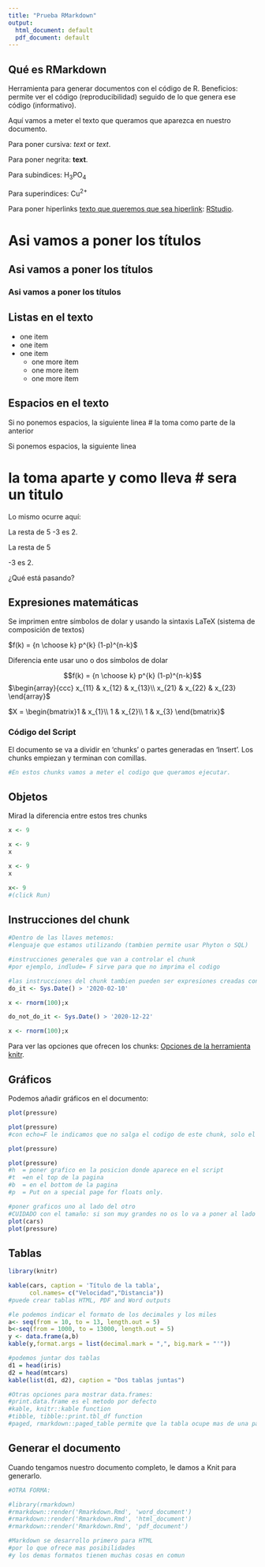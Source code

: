 ```yaml
---
title: "Prueba RMarkdown"
output:
  html_document: default
  pdf_document: default
---
```


## Qué es RMarkdown

Herramienta para generar documentos con el código de R.
Beneficios: permite ver el código (reproducibilidad) seguido de lo que genera ese código (informativo).

Aquí vamos a meter el texto que queramos que aparezca en nuestro documento.

Para poner cursiva: _text_ or *text*.

Para poner negrita: **text**. 

Para subindices: H~3~PO~4~ 

Para superindices: Cu^2+^

Para poner hiperlinks [texto que queremos que sea hiperlink](link): [RStudio](https://www.rstudio.com). 

# Asi vamos a poner los títulos
## Asi vamos a poner los títulos
### Asi vamos a poner los títulos

## Listas en el texto
- one item
* one item
+ one item
    * one more item
    + one more item
    - one more item
    
## Espacios en el texto
Si no ponemos espacios, la siguiente linea
# la toma como parte de la anterior

Si ponemos espacios, la siguiente linea

# la toma aparte y como lleva # sera un titulo

Lo mismo ocurre aquí:

La resta de 5
-3 es 2.

La resta de 5

-3 es 2.

¿Qué está pasando?

## Expresiones matemáticas

Se imprimen entre símbolos de dolar y usando la sintaxis LaTeX
(sistema de composición de textos)

$f(k) = {n \choose k} p^{k} (1-p)^{n-k}$

Diferencia ente usar uno o dos símbolos de dolar

$$f(k) = {n \choose k} p^{k} (1-p)^{n-k}$$
$\begin{array}{ccc}
x_{11} & x_{12} & x_{13}\\
x_{21} & x_{22} & x_{23}
\end{array}$

$X = \begin{bmatrix}1 & x_{1}\\
1 & x_{2}\\
1 & x_{3}
\end{bmatrix}$


### Código del Script

El documento se va a dividir en 'chunks' o partes generadas en 'Insert'.
Los chunks empiezan y terminan con comillas.

```r
#En estos chunks vamos a meter el codigo que queramos ejecutar.
```

## Objetos
Mirad la diferencia entre estos tres chunks
```r
x <- 9
```

```r
x <- 9
x
```

```r
x <- 9
x
```

```r
x<- 9 
#(click Run)
```

## Instrucciones del chunk

```r
#Dentro de las llaves metemos: 
#lenguaje que estamos utilizando (tambien permite usar Phyton o SQL)

#instrucciones generales que van a controlar el chunk
#por ejemplo, indlude= F sirve para que no imprima el codigo
```

```r
#las instrucciones del chunk tambien pueden ser expresiones creadas con el codigo:
do_it <- Sys.Date() > '2020-02-10'
```

```r
x <- rnorm(100);x
```

```r
do_not_do_it <- Sys.Date() > '2020-12-22'
```

```r
x <- rnorm(100);x
```

Para ver las opciones que ofrecen los chunks: [Opciones de la herramienta knitr](https://yihui.name/knitr/options).


## Gráficos

Podemos añadir gráficos en el documento:

```r
plot(pressure)
```

```r
plot(pressure)
#con echo=F le indicamos que no salga el codigo de este chunk, solo el resultado
```

```r
plot(pressure)
```

```r
plot(pressure)
#h	= poner grafico en la posicion donde aparece en el script 
#t	=en el top de la pagina
#b	= en el bottom de la pagina
#p	= Put on a special page for floats only.
```

```r
#poner graficos uno al lado del otro
#CUIDADO con el tamaño: si son muy grandes no os lo va a poner al lado
plot(cars)
plot(pressure)
```

## Tablas
```r
library(knitr)

kable(cars, caption = 'Título de la tabla',
      col.names= c("Velocidad","Distancia"))
#puede crear tablas HTML, PDF and Word outputs

#le podemos indicar el formato de los decimales y los miles
a<- seq(from = 10, to = 13, length.out = 5)
b<-seq(from = 1000, to = 13000, length.out = 5)
y <- data.frame(a,b)
kable(y,format.args = list(decimal.mark = ",", big.mark = "'"))

#podemos juntar dos tablas
d1 = head(iris)
d2 = head(mtcars)
kable(list(d1, d2), caption = "Dos tablas juntas")


```

```r
#Otras opciones para mostrar data.frames:
#print.data.frame es el metodo por defecto
#kable, knitr::kable function
#tibble, tibble::print.tbl_df function
#paged, rmarkdown::paged_table permite que la tabla ocupe mas de una pagina
```

## Generar el documento

Cuando tengamos nuestro documento completo, le damos a Knit para generarlo. 
```r
#OTRA FORMA:

#library(rmarkdown)
#rmarkdown::render('Rmarkdown.Rmd', 'word_document')
#rmarkdown::render('Rmarkdown.Rmd', 'html_document')
#rmarkdown::render('Rmarkdown.Rmd', 'pdf_document')
```

```r
#Markdown se desarrollo primero para HTML
#por lo que ofrece mas posibilidades 
#y los demas formatos tienen muchas cosas en comun
```


